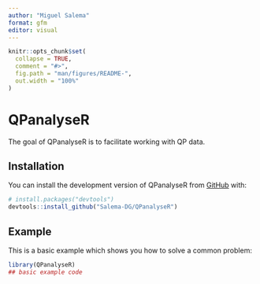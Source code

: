 ```yaml
---
author: "Miguel Salema"
format: gfm 
editor: visual
---
```


<!-- README.md is generated from README.Rmd. Please edit that file -->

```r
knitr::opts_chunk$set(
  collapse = TRUE,
  comment = "#>",
  fig.path = "man/figures/README-",
  out.width = "100%"
)
```

# QPanalyseR

<!-- badges: start -->

<!-- badges: end -->

The goal of QPanalyseR is to facilitate working with QP data.

## Installation

You can install the development version of QPanalyseR from [GitHub](https://github.com/) with:

``` r
# install.packages("devtools")
devtools::install_github("Salema-DG/QPanalyseR")
```

## Example

This is a basic example which shows you how to solve a common problem:

```r
library(QPanalyseR)
## basic example code
```
